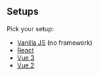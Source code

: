 ## Setups
Pick your setup:

* [Vanilla JS](/getting-started/vanilla) (no framework)
* [React](/getting-started/react)
* [Vue 3](/getting-started/vue-3)
* [Vue 2](/getting-started/vue-2)